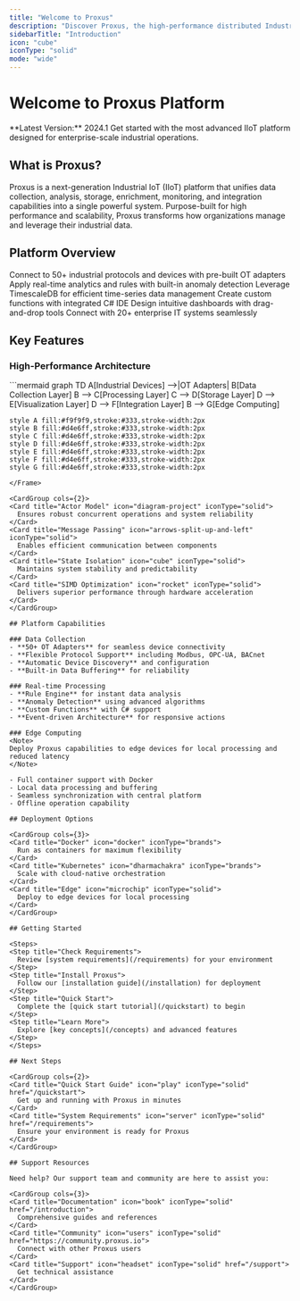 ```yaml
---
title: "Welcome to Proxus"
description: "Discover Proxus, the high-performance distributed Industrial IoT platform that revolutionizes industrial data management"
sidebarTitle: "Introduction"
icon: "cube"
iconType: "solid"
mode: "wide"
---
```


# Welcome to Proxus Platform

<Tip>
**Latest Version:** 2024.1 
Get started with the most advanced IIoT platform designed for enterprise-scale industrial operations.
</Tip>

## What is Proxus?

Proxus is a next-generation Industrial IoT (IIoT) platform that unifies data collection, analysis, storage, enrichment, monitoring, and integration capabilities into a single powerful system. Purpose-built for high performance and scalability, Proxus transforms how organizations manage and leverage their industrial data.

## Platform Overview

<CardGroup cols={3}>
  <Card title="Collect" icon="plug" iconType="solid">
    Connect to 50+ industrial protocols and devices with pre-built OT adapters
  </Card>
  <Card title="Process" icon="bolt" iconType="solid">
    Apply real-time analytics and rules with built-in anomaly detection
  </Card>
  <Card title="Store" icon="database" iconType="solid">
    Leverage TimescaleDB for efficient time-series data management
  </Card>
  <Card title="Develop" icon="code" iconType="solid">
    Create custom functions with integrated C# IDE
  </Card>
  <Card title="Visualize" icon="chart-line" iconType="solid">
    Design intuitive dashboards with drag-and-drop tools
  </Card>
  <Card title="Integrate" icon="network-wired" iconType="solid">
    Connect with 20+ enterprise IT systems seamlessly
  </Card>
</CardGroup>

## Key Features

### High-Performance Architecture

<Frame>
  ```mermaid
  graph TD
    A[Industrial Devices] -->|OT Adapters| B[Data Collection Layer]
    B --> C[Processing Layer]
    C --> D[Storage Layer]
    D --> E[Visualization Layer]
    D --> F[Integration Layer]
    B --> G[Edge Computing]
    
    style A fill:#f9f9f9,stroke:#333,stroke-width:2px
    style B fill:#d4e6ff,stroke:#333,stroke-width:2px
    style C fill:#d4e6ff,stroke:#333,stroke-width:2px
    style D fill:#d4e6ff,stroke:#333,stroke-width:2px
    style E fill:#d4e6ff,stroke:#333,stroke-width:2px
    style F fill:#d4e6ff,stroke:#333,stroke-width:2px
    style G fill:#d4e6ff,stroke:#333,stroke-width:2px
  ```
</Frame>

<CardGroup cols={2}>
  <Card title="Actor Model" icon="diagram-project" iconType="solid">
    Ensures robust concurrent operations and system reliability
  </Card>
  <Card title="Message Passing" icon="arrows-split-up-and-left" iconType="solid">
    Enables efficient communication between components
  </Card>
  <Card title="State Isolation" icon="cube" iconType="solid">
    Maintains system stability and predictability
  </Card>
  <Card title="SIMD Optimization" icon="rocket" iconType="solid">
    Delivers superior performance through hardware acceleration
  </Card>
</CardGroup>

## Platform Capabilities

### Data Collection
- **50+ OT Adapters** for seamless device connectivity
- **Flexible Protocol Support** including Modbus, OPC-UA, BACnet
- **Automatic Device Discovery** and configuration
- **Built-in Data Buffering** for reliability

### Real-time Processing
- **Rule Engine** for instant data analysis
- **Anomaly Detection** using advanced algorithms
- **Custom Functions** with C# support
- **Event-driven Architecture** for responsive actions

### Edge Computing
<Note>
Deploy Proxus capabilities to edge devices for local processing and reduced latency
</Note>

- Full container support with Docker
- Local data processing and buffering
- Seamless synchronization with central platform
- Offline operation capability

## Deployment Options

<CardGroup cols={3}>
  <Card title="Docker" icon="docker" iconType="brands">
    Run as containers for maximum flexibility
  </Card>
  <Card title="Kubernetes" icon="dharmachakra" iconType="brands">
    Scale with cloud-native orchestration
  </Card>
  <Card title="Edge" icon="microchip" iconType="solid">
    Deploy to edge devices for local processing
  </Card>
</CardGroup>

## Getting Started

<Steps>
  <Step title="Check Requirements">
    Review [system requirements](/requirements) for your environment
  </Step>
  <Step title="Install Proxus">
    Follow our [installation guide](/installation) for deployment
  </Step>
  <Step title="Quick Start">
    Complete the [quick start tutorial](/quickstart) to begin
  </Step>
  <Step title="Learn More">
    Explore [key concepts](/concepts) and advanced features
  </Step>
</Steps>

## Next Steps

<CardGroup cols={2}>
  <Card title="Quick Start Guide" icon="play" iconType="solid" href="/quickstart">
    Get up and running with Proxus in minutes
  </Card>
  <Card title="System Requirements" icon="server" iconType="solid" href="/requirements">
    Ensure your environment is ready for Proxus
  </Card>
</CardGroup>

## Support Resources

Need help? Our support team and community are here to assist you:

<CardGroup cols={3}>
  <Card title="Documentation" icon="book" iconType="solid" href="/introduction">
    Comprehensive guides and references
  </Card>
  <Card title="Community" icon="users" iconType="solid" href="https://community.proxus.io">
    Connect with other Proxus users
  </Card>
  <Card title="Support" icon="headset" iconType="solid" href="/support">
    Get technical assistance
  </Card>
</CardGroup>